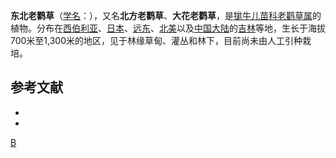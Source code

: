 {{Speciesbox 
| taxon = Geranium erianthum
| authority = DC.
}}
'''东北老鹳草'''（[[学名|学名]]：{{lang|la|'''''Geranium erianthum'''''}}），又名'''北方老鹳草'''、'''大花老鹳草'''，是[[牻牛儿苗科|牻牛儿苗科]][[老鹳草属|老鹳草属]]的植物。分布在[[西伯利亚|西伯利亚]]、[[日本|日本]]、[[远东|远东]]、[[北美|北美]]以及[[中国大陆|中国大陆]]的[[吉林|吉林]]等地，生长于海拔700米至1,300米的地区，见于林缘草甸、灌丛和林下，目前尚未由人工引种栽培。

== 参考文献 ==

* {{cite web| url =http://www.bioinfo.cn/db05/KmzwSpecies.php?action=view&id=9581| title =北方老鹳草| work =《中国高等植物数据库全库》| publisher =中国科学院微生物研究所| author =昆明植物研究所| accessdate =2009-02-24| archive-date =2018-06-28| archive-url =https://web.archive.org/web/20180628204035/http://www.bioinfo.cn/db05/KmzwSpecies.php?action=view| dead-url =yes}}
* {{CPNI| zh=东北老鹳草 | id=228-06772 | binomial=Geranium erianthum | authority=DC. | var= | accessdate=2013-01-18}}
{{Taxonbar|from=Q4135949}}

[[Category:老鹳草属|B]]